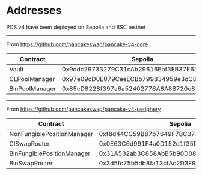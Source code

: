 
# Addresses 

<Callout type="note">
  PCS v4 have been deployed on Sepolia and BSC testnet
</Callout>

--- 

From https://github.com/pancakeswap/pancake-v4-core

| Contract | Sepolia  | BSC Testnet |
| ------ | ------ | ------ |
| Vault | 0x9ddc29733279C31cAb29616Ebf3EB37E63Cc9157 | 0x79D5A618c43eCAda2BaaC65A9979cF120128f6Fa | 
| CLPoolManager | 0x97e09cD0E079CeeECBb799834959e3dC8e4ec31A | 0x40a081A39E9638fa6e2463B92A4eff4Bdf877179 | 
| BinPoolManager | 0x85cD8228f397a6a52402776A8A8B720e85622C18 | 0xc51DE4C65d6e3fb612050E383495e9457840d2c9 |

---- 

From https://github.com/pancakeswap/pancake-v4-periphery

| Contract | Sepolia  | BSC Testnet |
| ------ | ------ | ------ |
| NonFungiblePositionManager | 0xf8d44CC59B87b7649F7BC37a8F1C86B2f3a92876 | 0xe05b539447B17630Cb087473F6b50E5c5f73FDeb |
| ClSwapRouter | 0x0E63C6d991F4a0D152d1f35D6f1f5E6ed80f1436 | 0xA1eA7A788E69161E717a2bF61b7fCb7547745F31 |
| BinFungiblePositionManager | 0x31A532ab3C858AbB5b90D08D076D70cAa974E0ab | 0x5168af9C61E569C2D5e0d1f5eFB633c0be07BbB3 |
| BinSwapRouter | 0x3d5fc75b5db8fa13cfAc2D3F97363C0C1ad73060 | 0xD0A3F3994ECc341f2E5c3Aa548C21aa1bDF886D8 |
